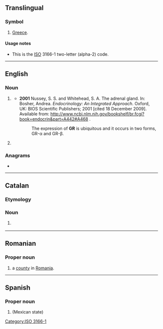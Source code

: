 {{also|gr|Gr|.gr|gr.|Gr.}}
==Translingual==

===Symbol===
{{head|mul|symbol}}

# [[Greece]].

====Usage notes====
* This is the [[ISO]] 3166-1 two-letter (alpha-2) code.

[[Category:ISO 3166-1]]

----

==English==

===Noun===
{{en-noun|~}}

# {{lb|en|biochemistry}} {{initialism of|en|glucocorticoid receptor}}
#* '''2001''' Nussey, S. S. and Whitehead, S. A. The adrenal gland. In: Bosher, Andrea. ''Endocrinology: An Integrated Approach''. Oxford, UK: BIOS Scientific Publishers; 2001 [cited 18 December 2009]. Available from: http://www.ncbi.nlm.nih.gov/bookshelf/br.fcgi?book=endocrin&part=A442#A468 .
#*: The expression of '''GR''' is ubiquitous and it occurs in two forms, GR-α and GR-β.
# {{initialism of|en|general relativity}}

===Anagrams===
* {{anagrams|en|a=gr|R&G|RG}}

----

==Catalan==

===Etymology===
{{initialism of|ca|[[gran|Gran]] [[recorregut|Recorregut]]}}

===Noun===
{{head|ca|noun}}

# {{l|en|GR}} {{gloss|path}}

----

==Romanian==

===Proper noun===
{{head|ro|proper noun}}

# {{abbreviation of|ro|Giurgiu|dot=,}} a [[county]] in [[Romania]].

----

==Spanish==

===Proper noun===
{{es-proper noun}}

# {{abbreviation of|es|nodot=1|Guerrero}} (Mexican state)